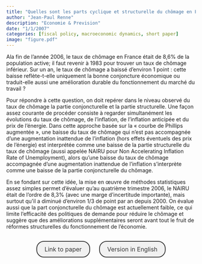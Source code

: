 ```yaml
---
title: "Quelles sont les parts cyclique et structurelle du chômage en France?"
author: "Jean-Paul Renne"
description: "Economie & Prevision"
date: "1/1/2007"
categories: [fiscal policy, macroeconomic dynamics, short paper]
image: "figure.pdf"
---
```


<!-- description: "Affine Term Structure Model that provides non-negative yields and is able to accommodate a short-term rate that stays at the zero lower bound (ZLB) for extended periods of time." -->

<!-- subtitle: -->

<!-- image: "figure.jpeg" -->


Ala fin de l'année 2006, le taux de chômage en France était de 8,6% de la population active; il faut revenir à 1983 pour trouver un taux de chômage inférieur. Sur un an, le taux de chômage a baissé d'environ 1 point : cette baisse reflète-t-elle uniquement la bonne conjoncture économique ou traduit-elle aussi une amélioration durable du fonctionnement du marché du travail ?

Pour répondre à cette question, on doit repérer dans le niveau observé du taux de chômage la partie conjoncturelle et la partie structurelle. Une façon assez courante de procéder consiste à regarder simultanément les évolutions du taux de chômage, de l'inflation, de l'inflation anticipée et du prix de l'énergie. Dans cette approche basée sur la « courbe de Phillips augmentée », une baisse du taux de chômage qui n'est pas accompagnée d'une augmentation inattendue de l'inflation (hors effets éventuels des prix de l'énergie) est interprétée comme une baisse de la partie structurelle du taux de chômage (aussi appelée NAIRU pour Non Accelerating Inflation Rate of Unemployment), alors qu'une baisse du taux de chômage accompagnée d'une augmentation inattendue de l'inflation s'interprète comme une baisse de la partie conjoncturelle du chômage.

En se fondant sur cette idée, la mise en œuvre de méthodes statistiques assez simples permet d'évaluer qu'au quatrième trimestre 2006, le NAIRU était de l'ordre de 8,3% (avec une marge d'incertitude importante), mais surtout qu'il a diminué d'environ 1/3 de point par an depuis 2000. On évalue aussi que la part conjoncturelle du chômage est actuellement faible, ce qui limite l'efficacité des politiques de demande pour réduire le chômage et suggère que des améliorations supplémentaires seront avant tout le fruit de réformes structurelles du fonctionnement de l'économie.





```{=html}
<div  style="margin: 30px; text-align: center;">
<a class="btn btn-primary" href="https://www.cairn.info/revue-economie-et-prevision-2007-1-page-129.htm3" role="button" target="_blank" style="            display: inline-block;
            padding: 10px 20px;
            border: 2px solid #333;
            border-radius: 20px;
            background-color: #f1f1f1;
            text-decoration: none;
            color: #333;
            margin: 0 10px;
            font-size: 16px;">Link to paper</a>
<a class="btn btn-primary" href="2007-004-10en.pdf" role="button" target="_blank" style="            display: inline-block;
            padding: 10px 20px;
            border: 2px solid #333;
            border-radius: 20px;
            background-color: #f1f1f1;
            text-decoration: none;
            color: #333;
            margin: 0 10px;
            font-size: 16px;">Version in English</a>
</div>
```



<!-- In order to have bibtex in place of R code, add in front matter: -->
<!-- format: -->
<!--   html: -->
<!--     code-fold: true -->
<!--     code-summary: "Bibtex" -->

<!-- ```{r essai, eval=FALSE} -->
<!-- article = { -->
<!--   author = {JPR}, -->
<!--   year=2010 -->
<!-- } -->
<!-- ``` -->
